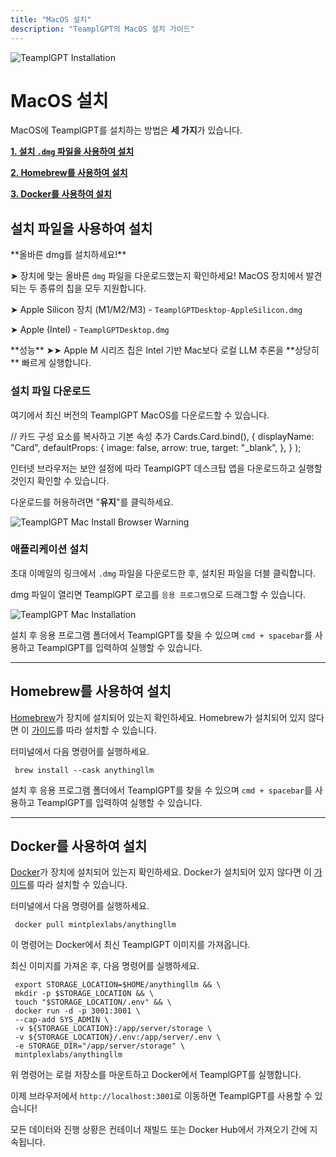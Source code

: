 ```yaml
---
title: "MacOS 설치"
description: "TeamplGPT의 MacOS 설치 가이드"
---
```



<Image
  src="/images/getting-started/installation/macos/header-image.png"
  height={1080}
  width={1920}
  quality={100}
  alt="TeamplGPT Installation"
/>

# MacOS 설치

MacOS에 TeamplGPT를 설치하는 방법은 **세 가지**가 있습니다.

**[1. 설치 `.dmg` 파일을 사용하여 설치](#install-using-the-installation-file)**

**[2. Homebrew를 사용하여 설치](#install-using-homebrew)**

**[3. Docker를 사용하여 설치](#install-using-docker)**

## 설치 파일을 사용하여 설치

<Callout type="warning" emoji="⚠️">
  **올바른 dmg를 설치하세요!**

➤ 장치에 맞는 올바른 `dmg` 파일을 다운로드했는지 확인하세요! MacOS 장치에서 발견되는 두 종류의 칩을 모두 지원합니다.

➤ Apple Silicon 장치 (M1/M2/M3) - `TeamplGPTDesktop-AppleSilicon.dmg`

➤ Apple (Intel) - `TeamplGPTDesktop.dmg`

</Callout>

<Callout type="info" emoji="️💡">
  **성능** ➤➤ Apple M 시리즈 칩은 Intel 기반 Mac보다 로컬 LLM 추론을 **상당히** 빠르게 실행합니다.
</Callout>

### 설치 파일 다운로드

여기에서 최신 버전의 TeamplGPT MacOS를 다운로드할 수 있습니다.

<Cards>
  <Card 
    title="MacOS (Intel 기반 CPU)" 
    href="https://s3.us-west-1.amazonaws.com/public.useanything.com/latest/TeamplGPTDesktop.dmg"> 
  </Card>

  <Card 
    title="MacOS (M 시리즈 CPU)" 
    href="https://s3.us-west-1.amazonaws.com/public.useanything.com/latest/TeamplGPTDesktop-Silicon.dmg"> 
  </Card>
</Cards>

  // 카드 구성 요소를 복사하고 기본 속성 추가
  Cards.Card.bind(),
  {
    displayName: "Card",
    defaultProps: {
      image: false,
      arrow: true,
      target: "_blank",
    },
  }
);

인터넷 브라우저는 보안 설정에 따라 TeamplGPT 데스크탑 앱을 다운로드하고 실행할 것인지 확인할 수 있습니다.

다운로드를 허용하려면 "**유지**"를 클릭하세요.

<Image
  src="/images/getting-started/installation/macos/browser-warning.png"
  height={1080}
  width={1920}
  quality={100}
  alt="TeamplGPT Mac Install Browser Warning"
/>

### 애플리케이션 설치

초대 이메일의 링크에서 `.dmg` 파일을 다운로드한 후, 설치된 파일을 더블 클릭합니다.

dmg 파일이 열리면 TeamplGPT 로고를 `응용 프로그램`으로 드래그할 수 있습니다.

<Image
  src="/images/getting-started/installation/macos/install.png"
  height={1080}
  width={1920}
  quality={100}
  alt="TeamplGPT Mac Installation"
/>

설치 후 응용 프로그램 폴더에서 TeamplGPT를 찾을 수 있으며 `cmd + spacebar`를 사용하고 TeamplGPT를 입력하여 실행할 수 있습니다.

---

## Homebrew를 사용하여 설치

[Homebrew](https://brew.sh/)가 장치에 설치되어 있는지 확인하세요. Homebrew가 설치되어 있지 않다면 이 [가이드](https://mac.install.guide/homebrew/3)를 따라 설치할 수 있습니다.

터미널에서 다음 명령어를 실행하세요.

```shell copy
 brew install --cask anythingllm
```

설치 후 응용 프로그램 폴더에서 TeamplGPT를 찾을 수 있으며 `cmd + spacebar`를 사용하고 TeamplGPT를 입력하여 실행할 수 있습니다.

---

## Docker를 사용하여 설치

[Docker](https://www.docker.com/)가 장치에 설치되어 있는지 확인하세요. Docker가 설치되어 있지 않다면 이 [가이드](https://docs.docker.com/desktop/install/mac-install)를 따라 설치할 수 있습니다.

터미널에서 다음 명령어를 실행하세요.

```shell copy
 docker pull mintplexlabs/anythingllm
```

이 명령어는 Docker에서 최신 TeamplGPT 이미지를 가져옵니다.

최신 이미지를 가져온 후, 다음 명령어를 실행하세요.

```shell copy showLineNumbers
 export STORAGE_LOCATION=$HOME/anythingllm && \
 mkdir -p $STORAGE_LOCATION && \
 touch "$STORAGE_LOCATION/.env" && \
 docker run -d -p 3001:3001 \
 --cap-add SYS_ADMIN \
 -v ${STORAGE_LOCATION}:/app/server/storage \
 -v ${STORAGE_LOCATION}/.env:/app/server/.env \
 -e STORAGE_DIR="/app/server/storage" \
 mintplexlabs/anythingllm
```

위 명령어는 로컬 저장소를 마운트하고 Docker에서 TeamplGPT를 실행합니다.

이제 브라우저에서 `http://localhost:3001`로 이동하면 TeamplGPT를 사용할 수 있습니다!

모든 데이터와 진행 상황은 컨테이너 재빌드 또는 Docker Hub에서 가져오기 간에 지속됩니다.
